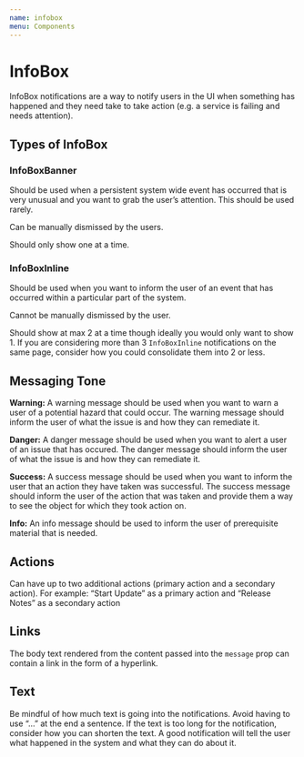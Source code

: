 ```yaml
---
name: infobox
menu: Components
---
```


# InfoBox

InfoBox notifications are a way to notify users in the UI when something has happened and they need take to take action (e.g. a service is failing and needs attention).

## Types of InfoBox

### InfoBoxBanner

Should be used when a persistent system wide event has occurred that is very unusual and you want to grab the user’s attention. This should be used rarely.

Can be manually dismissed by the users.

Should only show one at a time.

### InfoBoxInline

Should be used when you want to inform the user of an event that has occurred within a particular part of the system.

Cannot be manually dismissed by the user.

Should show at max 2 at a time though ideally you would only want to show 1. If you are considering more than 3 `InfoBoxInline` notifications on the same page, consider how you could consolidate them into 2 or less.

## Messaging Tone

**Warning:** A warning message should be used when you want to warn a user of a potential hazard that could occur. The warning message should inform the user of what the issue is and how they can remediate it.

**Danger:** A danger message should be used when you want to alert a user of an issue that has occured. The danger message should inform the user of what the issue is and how they can remediate it.

**Success:** A success message should be used when you want to inform the user that an action they have taken was successful. The success message should inform the user of the action that was taken and provide them a way to see the object for which they took action on.

**Info:** An info message should be used to inform the user of prerequisite material that is needed.

## Actions

Can have up to two additional actions (primary action and a secondary action). For example: “Start Update” as a primary action and “Release Notes” as a secondary action

## Links

The body text rendered from the content passed into the `message` prop can contain a link in the form of a hyperlink.

## Text

Be mindful of how much text is going into the notifications. Avoid having to use “...” at the end a sentence. If the text is too long for the notification, consider how you can shorten the text. A good notification will tell the user what happened in the system and what they can do about it.
